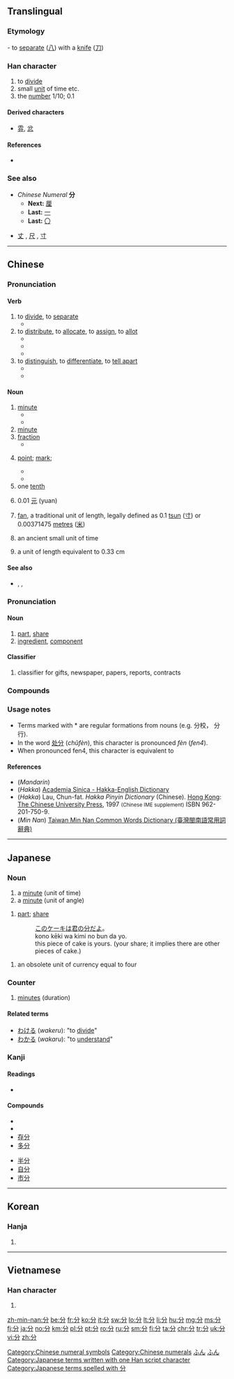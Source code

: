 ==Translingual==
{{stroke order|type=animate}}
{{stroke order|strokes=4}}

===Etymology===
{{Han etyl}}
{{liushu|i}} - to [[separate]] ([[八]]) with a [[knife]] ([[刀]])

===Han character===
{{Han char|rn=18|rad=刀|as=02|sn=4|four=80227|canj=CSH|ids=⿱八刀}}

# to [[divide]]
# small [[unit]] of time etc.
# the [[number]] 1/10; 0.1

====Derived characters====
* [[雰]], [[忿]]

====References====
* {{Han ref|kx=0136.040|dkj=01853|dj=0304.120|hdz=10321.030|uh=5206|ud=20998|bh=A4C0|bd=42176}}

===See also===
* ''Chinese Numeral'' '''分'''
** '''Next:''' [[厘]]
** '''Last:''' [[一]]
** '''Last:''' [[〇]]

* [[丈]] , [[尺]] , [[寸]]

[[Category:Chinese numeral symbols]]
[[Category:Chinese numerals]]

----

==Chinese==
{{zh-forms}}

===Pronunciation===
{{zh-pron
|m=fēn
|c=fan1
|h=pfs=pin, pun, fun, fùn, fūn;hpy=bin1, bun1, fun1, fun4
|mn=pun/hun/hūn
|w=
|mc=y
|oc=y
|ma=zh-fēn.ogg
|cat=v,n,num
}}

====Verb====
{{zh-verb}}

# to [[divide]], to [[separate]]
#* {{zh-usex|這 項 工作 '''分''' 兩 階段 進行。|This exercise is '''divided''' into two stages.}} 
# to [[distribute]], to [[allocate]], to [[assign]], to [[allot]]
#* {{zh-usex|他 和 兒子 '''分''' 吃 了 一 張 比薩餅。|He '''shared''' a pizza with his son.}} 
#* {{zh-usex|他 和 我 一起 '''分''' 苹果。|He divided the apples with me.}} 
#* {{zh-usex|他们 '''分''' 到 了 一 幢 住房。|They were '''allotted''' a house to live in.}}
# to [[distinguish]], to [[differentiate]], to [[tell apart]]
#* {{zh-usex|我 '''分''' 不 清 他們。他們 長 得 太 像 了|I cannot '''tell them apart'''. they are very much alike.}}
#* {{zh-usex|他 是 一 個 懦夫，一 個 '''分''' 不 清 蠻力 和 大丈夫 氣概 的 恃強凌弱 者。|He's a coward and a bully who confuses physical strength with manhood.}}

====Noun====
{{zh-noun}}

# [[minute]] {{qualifier|unit of time}}
#* {{zh-l|分鐘|minute}}
#* {{zh-usex|現在 是 7 點 45 '''分'''。|It's quarter to eight now.}}
# [[minute]] {{qualifier|unit of angle, 1/60 of a degree)}}
# [[fraction]]
#* {{zh-l|分之|used to indicate a fraction}}
# {{context|sports|games|lang=zh}} [[point]]; [[mark]];
#* {{zh-usex|本題 佔 五-十 '''分'''。|This question counts for 50 '''points'''.}}
#* {{zh-usex|我 得 了 多少 '''分'''?|What's my '''score'''?}}
# one [[tenth]]
# {{context|unit of|_|money|lang=zh}} 0.01 [[元]] (yuan)
# {{context|Hong Kong|lang=zh}} [[fan]], a traditional unit of length, legally defined as 0.1 [[tsun]] ([[寸]]) or 0.00371475 [[metre]]s ([[米]])
# {{context|archaic|lang=zh}} an ancient small unit of time
# {{abbreviation of|lang=zh|市分|dot=:}} a unit of length equivalent to 0.33 cm

====See also====
* {{sense|unit of length}} {{zh-l|丈}}, {{zh-l|尺}}, {{zh-l|寸}}

===Pronunciation===
{{zh-pron
|m=fèn
|c=fan6
|h=pfs=pin, pun, fun, fùn, fūn;hpy=bin1, bun1, fun1, fun4
|mn=pun/hun/hūn
|w=
|cat=v,cls
}}

====Noun====
{{zh-noun}}

# [[part]], [[share]]
# [[ingredient]], [[component]]

====Classifier====
{{zh-cls}}

# classifier for gifts, newspaper, papers, reports, contracts

===Compounds===
{{attention|zh}}
{{der3
| {{l|cmn|分兵}}
| {{l|cmn|分拨}}
| {{l|cmn|分表}}
| {{l|cmn|分辨||to distinguish}}
| {{l|cmn|分辩||to exculpate, to defend oneself}}
| {{l|cmn|分别}}
| {{l|cmn|分布}}
| {{l|cmn|分担}}
| {{l|cmn|分寸||the limits of proper speech or conduct}}
| {{l|cmn|分成||to divide into parts}}
| {{l|cmn|分厂||sub-factory or branch factory}}
| {{l|cmn|分发}}
| {{l|cmn|分房}}
| {{l|cmn|分封||[[infeudate|subinfeudate]]}}
| {{l|cmn|分割||to cut up}}
| {{l|cmn|分隔}}
| {{l|cmn|分行}}*
| {{l|cmn|分和}}
| {{l|cmn|分开}}
| {{l|cmn|分科||subdiscipline, department, section}}
| {{l|cmn|分库}}*
| {{l|cmn|分级}}
| {{l|cmn|分局}}*
| {{l|cmn|分解}}
| {{l|cmn|分界}}
| {{l|cmn|分机}}
| {{l|cmn|分类||category, type; to sort, categorize}}
| {{l|cmn|分类学||taxonomy}}
| {{l|cmn|分离||separate}}
| {{l|cmn|分离主义||separatism}}
| {{l|cmn|分裂||separate, split}}
| {{l|cmn|分裂主义}}
| {{l|cmn|分量||to weigh}}
| {{l|cmn|分力||component of forces}}
| {{l|cmn|分流||diffluence, distributary, shunt}}
| {{l|cmn|分明}}
| {{l|cmn|分母}}
| {{l|cmn|分秒||every minute and second}}
| {{l|cmn|分配}}
| {{l|cmn|分批}}
| {{l|cmn|分派}}
| {{l|cmn|分片}}
| {{l|cmn|分歧}}
| {{l|cmn|分期}}
| {{l|cmn|分清}}
| {{l|cmn|分权}}
| {{l|cmn|分区}}
| {{l|cmn|分头}}
| {{l|cmn|分体}}
| {{l|cmn|分贴}}
| {{l|cmn|分散}}
| {{l|cmn|分身||attend to something else, be distracted}}
| {{l|cmn|分数}}
| {{l|cmn|分送}}
| {{l|cmn|分手}}
| {{l|cmn|分切}}
| {{l|cmn|分却}}
| {{l|cmn|分润}}
| {{l|cmn|分析}}
| {{l|cmn|分享}}
| {{l|cmn|分心}}
| {{l|cmn|分外||particularly, especially}}
| {{l|cmn|分为}}
| {{l|cmn|分销}}
| {{l|cmn|分校||branch school or sub-school}}*
| {{l|cmn|分晓||outcome, solution, clear, clearly}}
| {{l|cmn|分压||(chemistry) partial pressure}}
| {{l|cmn|分忧}}
| {{l|cmn|分院}}*
| {{l|cmn|分与||to share with}}
| {{l|cmn|分野}}
| {{l|cmn|分页}}
| {{l|cmn|分支}}
| {{l|cmn|分之}}
| {{l|cmn|分赃}}
| {{l|cmn|分子}}
| {{l|cmn|分组}}
| {{l|cmn|分株}}
| {{l|cmn|分则||special provisions}}
| {{l|cmn|分钟}}
| {{l|cmn|成分}}
| {{l|cmn|部分}}
| {{l|cmn|气分}}
| {{l|cmn|区分}}
}}

===Usage notes===
* Terms marked with * are regular formations from nouns (e.g. 分校， 分行).
* In the word [[处分]] (''chǔfèn''), this character is pronounced ''fèn'' (''fen4'').
* When pronounced fen4, this character is equivalent to {{zh-l|份}}

====References====
*(''Mandarin'') {{cite web
| url = http://www.mdbg.net/chindict/chindict.php?page=worddict&wdrst=0&wdqb=分
| title = 分
| work = MDBG English to Chinese dictionary ( Based on CC-CEDICT )
| language = Mandarin/English
| accessdate = 2014-03-01}}
*(''Hakka'') [http://minhakka.ling.sinica.edu.tw/bkg/hakyin/search.php?DETAIL=1&LIMIT=id=6495&dbname=su_tian_1&graph=2 Academia Sinica - Hakka-English Dictionary]
*(''Hakka'') Lau, Chun-fat. ''Hakka Pinyin Dictionary'' (Chinese). [[Hong Kong]]: [[w:Chinese University of Hong Kong|The Chinese University Press]], 1997 <small>(Chinese IME supplement)</small> ISBN 962-201-750-9.
*(''Min Nan'') [http://twblg.dict.edu.tw/holodict_new/result_detail.jsp?n_no=593&curpage=1&sample=%E5%88%86&radiobutton=1&querytarget=1&limit=20&pagenum=4&rowcount=80 Taiwan Min Nan Common Words Dictionary (臺灣閩南語常用詞辭典)]

----

==Japanese==

===Noun===
{{ja-noun|k|hira=ふん|rom=fun}}

# a [[minute]] (unit of time)
# a [[minute]] (unit of angle)

{{ja-noun|k|hira=ぶん|rom=bun}}
# [[part]]; [[share]]
#: [[この]][[ケーキ]][[は]][[君]][[の]][[分]][[だ]][[よ]]。
#: kono kēki wa kimi no bun da yo.
#: this piece of cake is yours. (your share; it implies there are other pieces of cake.)

{{ja-noun|k|hira=ぶ|rom=bu}} 

# an obsolete unit of currency equal to four {{l/ja|両|tr=ryō}}

===Counter===
{{ja-pos|ふん|counter}}

# [[minute]]s (duration)

{{ja-minutes}}

====Related terms====
* [[わける]] (''wakeru''): "to [[divide]]"
* [[わかる]] (''wakaru''): "to [[understand]]"

===Kanji===
{{ja-kanji|grade=2|rs=刀02}}

====Readings====
* {{ja-readings|goon=[[ぶん]] (bun), [[ふん]] (fun)|kanon=[[ふん]] (fun)|kanyoon=[[ぶ]] (bu)|kun=[[わける]] (wakeru), [[わかる]] (wakaru), [[わかれる]] (wakareru)}}

====Compounds====
{{top2}}
* {{term|分類||[[classification]]|tr=[[ぶんるい]], [[bunrui]]|lang=ja|sc=Jpan}}
* {{term|分類学||[[taxonomy]]|tr=[[ぶんるいがく]], [[bunruigaku]]|lang=ja|sc=Jpan}}
* [[存分]]
* [[多分]]
{{mid2}}
* [[半分]]
* [[自分]]
* [[市分]]
{{mid4}}
{{bottom}}

[[Category:1000 Japanese basic words|ふん]]
[[Category:ja:Time|ふん]]
[[Category:Japanese terms written with one Han script character]]
[[Category:Japanese terms spelled with 分]]

----

==Korean==

===Hanja===
{{ko-hanja|hangeul=분|rv=bun|mr=pun|y=pwun|eumhun=[[나누다|나눌]]|ehrv=nanul|ehmr=nanul|ehy=}}

# {{defn|lang=ko|sort=刀02}}

----

==Vietnamese==

===Han character===
{{vi-hantu|[[phân]], [[phận]], [[phần]]|rs=刀02}}

# {{defn|lang=vi|sort=刀02}}

[[zh-min-nan:分]]
[[be:分]]
[[fr:分]]
[[ko:分]]
[[it:分]]
[[sw:分]]
[[lo:分]]
[[lt:分]]
[[li:分]]
[[hu:分]]
[[mg:分]]
[[ms:分]]
[[fj:分]]
[[ja:分]]
[[no:分]]
[[km:分]]
[[pl:分]]
[[pt:分]]
[[ro:分]]
[[ru:分]]
[[sm:分]]
[[fi:分]]
[[ta:分]]
[[chr:分]]
[[tr:分]]
[[uk:分]]
[[vi:分]]
[[zh:分]]